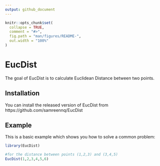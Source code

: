 ```yaml
---
output: github_document
---
```


<!-- README.md is generated from README.Rmd. Please edit that file -->

```r
knitr::opts_chunk$set(
  collapse = TRUE,
  comment = "#>",
  fig.path = "man/figures/README-",
  out.width = "100%"
)
```

# EucDist

<!-- badges: start -->
<!-- badges: end -->

The goal of EucDist is to calculate Euclidean Distance between two points. 

## Installation

You can install the released version of EucDist from 
https://github.com/samreennq/EucDist


## Example

This is a basic example which shows you how to solve a common problem:

```r
library(EucDist)

#for the distance between points (1,2,3) and (3,4,5)
EucDist(1,2,3,4,5,6)
```


